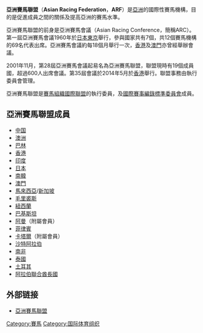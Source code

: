 '''亞洲賽馬聯盟'''（'''Asian Racing Federation'''，'''ARF'''）是[[亞洲|亞洲]]的國際性賽馬機構，目的是促進成員之間的關係及提高亞洲的賽馬水準。

亞洲賽馬聯盟的前身是亞洲賽馬會議（Asian Racing Conference，簡稱ARC）。第一屆亞洲賽馬會議1960年於[[日本|日本]][[東京|東京]]舉行，參與國家共有7個，共12個賽馬機構的69名代表出席。亞洲賽馬會議約每18個月舉行一次，[[香港|香港]]及[[澳門|澳門]]亦曾經舉辦會議。

2001年11月，第28屆亞洲賽馬會議起易名為亞洲賽馬聯盟，聯盟現時有19個成員國，超過600人出席會議。第35屆會議於2014年5月於[[香港|香港]]舉行。聯盟事務由執行委員會管理。

亞洲賽馬聯盟是[[賽馬組織國際聯盟|賽馬組織國際聯盟]]的執行委員，及[[國際賽事編錄標準委員會|國際賽事編錄標準委員會]]成員。

==亞洲賽馬聯盟成員==
*[[中国|中国]]
*[[澳洲|澳洲]]
*[[巴林|巴林]]
*[[香港|香港]]
*[[印度|印度]]
*[[日本|日本]]
*[[南韓|南韓]]
*[[澳門|澳門]]
*[[馬來西亞|馬來西亞]]/[[新加坡|新加坡]]
*[[毛里裘斯|毛里裘斯]]
*[[紐西蘭|紐西蘭]]
*[[巴基斯坦|巴基斯坦]]
*[[阿曼|阿曼]]（附屬會員）
*[[菲律賓|菲律賓]]
*[[卡塔爾|卡塔爾]]（附屬會員）
*[[沙特阿拉伯|沙特阿拉伯]]
*[[南非|南非]]
*[[泰國|泰國]]
*[[土耳其|土耳其]]
*[[阿拉伯聯合酋長國|阿拉伯聯合酋長國]]

==外部链接==
* [http://www.asianracing.org/ 亞洲賽馬聯盟] {{Wayback|url=http://www.asianracing.org/ |date=20201125114707 }}

[[Category:賽馬|Category:賽馬]]
[[Category:国际体育组织|Category:国际体育组织]]